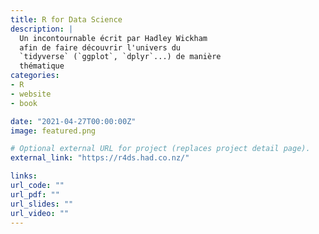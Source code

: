 ```yaml
---
title: R for Data Science
description: |
  Un incontournable écrit par Hadley Wickham
  afin de faire découvrir l'univers du 
  `tidyverse` (`ggplot`, `dplyr`...) de manière
  thématique
categories:
- R
- website
- book

date: "2021-04-27T00:00:00Z"
image: featured.png

# Optional external URL for project (replaces project detail page).
external_link: "https://r4ds.had.co.nz/"

links:
url_code: ""
url_pdf: ""
url_slides: ""
url_video: ""
---
```


